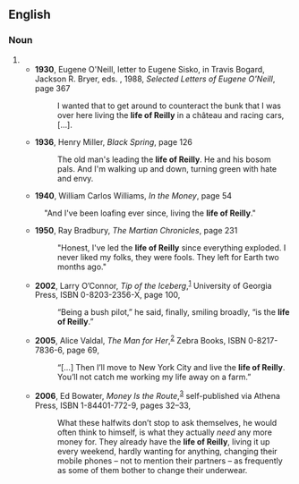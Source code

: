 {{rfv}}
==English==

===Noun===
{{en-noun|-}}

# {{alternative spelling of|life of Riley}}
#* '''1930''', Eugene O'Neill, letter to Eugene Sisko, in Travis Bogard, Jackson R. Bryer, eds. , 1988, ''Selected Letters of Eugene O'Neill'', page 367
#*: I wanted that to get around to counteract the bunk that I was over here living the '''life of Reilly''' in a château and racing cars,  […].
#* '''1936''', Henry Miller, ''Black Spring'', page 126
#*: The old man's leading the '''life of Reilly'''. He and his bosom pals. And I'm walking up and down, turning green with hate and envy.
#* '''1940''', William Carlos Williams, ''In the Money'', page 54
#: "And I've been loafing ever since, living the '''life of Reilly'''."
#* '''1950''', Ray Bradbury, ''The Martian Chronicles'', page 231
#*: "Honest, I've led the '''life of Reilly''' since everything exploded. I never liked my folks, they were fools. They left for Earth two months ago."
#* '''2002''', Larry O’Connor, ''Tip of the Iceberg'',<sup>[http://books.google.com/books?id=w9Vd-aNrIr4C]</sup> University of Georgia Press, ISBN 0-8203-2356-X, page 100,
#*: “Being a bush pilot,” he said, finally, smiling broadly, “is the '''life of Reilly'''.”
#* '''2005''', Alice Valdal, ''The Man for Her'',<sup>[http://books.google.com/books?id=dnF7Zk3BUVUC]</sup> Zebra Books, ISBN 0-8217-7836-6, page 69,
#*: “[…] Then I’ll move to New York City and live the '''life of Reilly'''. You’ll not catch me working my life away on a farm.” <!-- quotation marks in original -->
#* '''2006''', Ed Bowater, ''Money Is the Route'',<sup>[http://books.google.com/books?id=KR96nWAEFHEC]</sup> self-published via Athena Press, ISBN 1-84401-772-9, pages 32–33,
#*: What these halfwits don’t stop to ask themselves, he would often think to himself, is what they actually ''need'' any more money for. They already have the '''life of Reilly''', living it up every weekend, hardly wanting for anything, changing their mobile phones – not to mention their partners – as frequently as some of them bother to change their underwear.